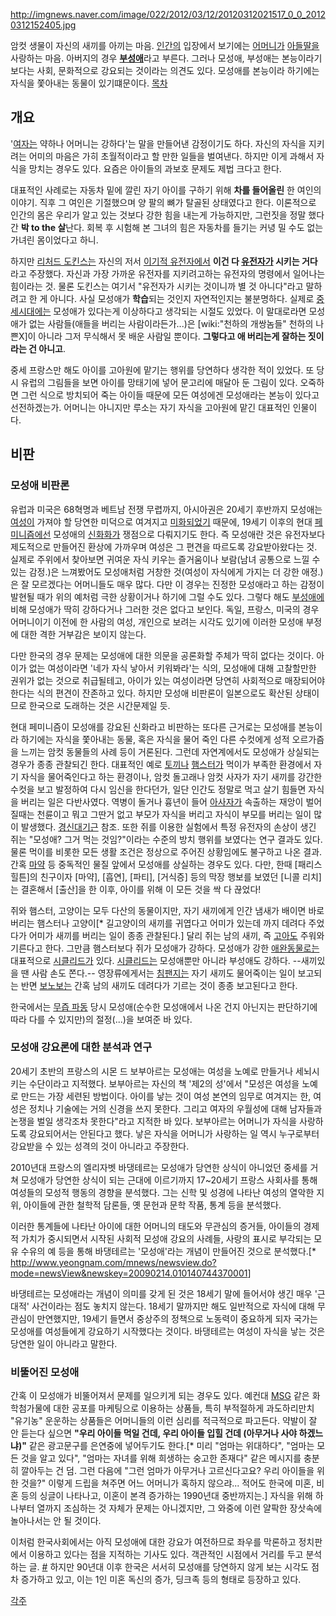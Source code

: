 http://imgnews.naver.com/image/022/2012/03/12/20120312021517_0_0_20120312152405.jpg

암컷 생물이 자신의 새끼를 아끼는 마음. [[인간]]의 입장에서 보기에는 [[어머니]]가 [[아들]][[딸]]을 사랑하는 마음. 
아버지의 경우 '''[[부성애]]'''라고 부른다. 그러나 모성애, 부성애는 본능이라기 보다는 사회, 문화적으로 강요되는 것이라는 의견도 있다. 모성애를 본능이라 하기에는 자식을 쫓아내는 동물이 있기떄문이다.
[[목차]]
== 개요 ==
'[[여자]]는 약하나 어머니는 강하다'는 말을 만들어낸 감정이기도 하다. 자신의 자식을 지키려는 어미의 마음은 가히 초월적이라고 할 만한 일들을 벌여낸다. 하지만 이게 과해서 자식을 망치는 경우도 있다. 요즘은 아이들의 과보호 문제도 제법 크다고 한다.

대표적인 사례로는 자동차 밑에 깔린 자기 아이를 구하기 위해 '''차를 들어올린''' 한 여인의 이야기. 직후 그 여인은 기절했으며 양 팔의 뼈가 탈골된 상태였다고 한다. 이론적으로 인간의 몸은 우리가 알고 있는 것보다 강한 힘을 내는게 가능하지만, 그런짓을 정말 했다간 '''박 to the 살'''난다. 회복 후 시험해 본 그녀의 힘은 자동차를 들기는 커녕 밀 수도 없는 가녀린 몸이었다고 하니.

하지만 [[리처드 도킨스]]는 자신의 저서 [[이기적 유전자]]에서 '''이건 다 [[유전자]]가 시키는 거다'''라고 주장했다. 자신과 가장 가까운 유전자를 지키려고하는 유전자의 명령에서 일어나는 힘이라는 것. 물론 도킨스는 여기서 "유전자가 시키는 것이니까 별 것 아니다"라고 말하려고 한 게 아니다. 사실 모성애가 '''학습'''되는 것인지 자연적인지는 불분명하다. 실제로 [[중세]]시대에는 모성애가 있다는게 이상하다고 생각되는 시절도 있었다. 이 말대로라면 모성애가 없는 사람들(애들을 버리는 사람이라든가...)은 [wiki:"천하의 개쌍놈들" 천하의 나쁜X]이 아니라 그저 무식해서 못 배운 사람일 뿐이다. '''그렇다고 애 버리는게 잘하는 짓이라는 건 아니고'''.
 
중세 프랑스만 해도 아이를 고아원에 맡기는 행위를 당연하다 생각한 적이 있었다. 또 당시 유럽의 그림들을 보면 아이를 망태기에 넣어 문고리에 매달아 둔 그림이 있다. 오죽하면 그런 식으로 방치되어 죽는 아이들 때문에 모든 여성에겐 모성애라는 본능이 있다고 선전하겠는가. 어머니는 아니지만 루소는 자기 자식을 고아원에 맡긴 대표적인 인물이다. 

== 비판 ==
=== 모성애 비판론 ===
유럽과 미국은 68혁명과 베트남 전쟁 무렵까지, 아시아권은 20세기 후반까지 모성애는 [[여성]]이 가져야 할 당연한 미덕으로 여겨지고 [[미화]]되었기 때문에, 19세기 이후의 현대 [[페미니즘]]에선 모성애의 [[신화]]화가 쟁점으로 다뤄지기도 한다. 즉 모성애란 것은 유전자보다 제도적으로 만들어진 환상에 가까우며 여성은 그 편견을 따르도록 강요받아왔다는 것. 실제로 주위에서 찾아보면 귀여운 자식 키우는 즐거움이나 보람(남녀 공통으로 느낄 수 있는 감정.)은 느껴봤어도 모성애처럼 거창한 것(여성이 자식에게 가지는 더 강한 애정.)은 잘 모르겠다는 어머니들도 매우 많다. 다만 이 경우는 진정한 모성애라고 하는 감정이 발현될 때가 위의 예처럼 극한 상황이거나 하기에 그럴 수도 있다. 그렇다 해도 [[부성애]]에 비해 모성애가 딱히 강하다거나 그러한 것은 없다고 보인다. 독일, 프랑스, 미국의 경우 어머니이기 이전에 한 사람의 여성, 개인으로 보려는 시각도 있기에 이러한 모성애 부정에 대한 격한 거부감은 보이지 않는다. 

다만 한국의 경우 문제는 모성애에 대한 의문을 공론화할 주체가 딱히 없다는 것이다. 아이가 없는 여성이라면 '네가 자식 낳아서 키워봐라'는 식의, 모성애에 대해 고찰할만한 권위가 없는 것으로 취급될테고, 아이가 있는 여성이라면 당연히 사회적으로 매장되어야 한다는 식의 편견이 잔존하고 있다. 하지만 모성애 비판론이 일본으로도 확산된 상태이므로 한국으로 도래하는 것은 시간문제일 듯.

현대 페미니즘이 모성애를 강요된 신화라고 비판하는 또다른 근거로는 모성애를 본능이라 하기에는 자식을 쫓아내는 동물, 혹은 자식을 물어 죽인 다른 수컷에게 성적 오르가즘을 느끼는 암컷 동물들의 사례 등이 거론된다. 그런데 자연계에서도 모성애가 상실되는 경우가 종종 관찰되긴 한다. 대표적인 예로 [[토끼]]나 [[햄스터]]가 먹이가 부족한 환경에서 자기 자식을 물어죽인다고 하는 환경이나, 암컷 돌고래나 암컷 사자가 자기 새끼를 강간한 수컷을 보고 발정하여 다시 임신을 한다던가, 일단 인간도 정말로 먹고 살기 힘들면 자식을 버리는 일은 다반사였다. 역병이 돌거나 흉년이 들어 [[아사]]자가 속출하는 재앙이 벌어질때는 천륜이고 뭐고 그딴거 없고 부모가 자식을 버리고 자식이 부모를 버리는 일이 많이 발생했다. [[경신대기근]] 참조. 또한 쥐를 이용한 실험에서 특정 유전자의 손상이 생긴 쥐는 "모성애? 그거 먹는 것임?"이라는 수준의 방치 행위를 보였다는 연구 결과도 있다. 물론 먹이를 비롯한 모든 생활 조건은 정상으로 주어진 상황임에도 불구하고 나온 결과. 간혹 [[마약]] 등 중독적인 물질 앞에서 모성애를 상실하는 경우도 있다. 다만, 한때 [패리스 힐튼]의 친구이자 [마약], [흡연], [파티], [거식증] 등의 막장 행보를 보였던 [니콜 리치]는 결혼해서 [출산]을 한 이후, 아이를 위해 이 모든 것을 싹 다 끊었다! 

쥐와 햄스터, 고양이는 모두 다산의 동물이지만, 자기 새끼에게 인간 냄새가 배이면 바로 버리는 햄스터나 고양이[* 길고양이의 새끼를 귀엽다고 어미가 있는데 까지 데려다 주었다가 어미가 새끼를 버리는 일이 종종 관찰된다.] 달리 쥐는 남의 새끼, 즉 [[고아]]도 주워와 기른다고 한다. 그만큼 햄스터보다 쥐가 모성애가 강하다. 모성애가 강한 [[애완동물]]로는 대표적으로 [[시클리드]]가 있다. [[시클리드]]는 모성애뿐만 아니라 부성애도 강하다. --새끼있을 땐 사람 손도 쫀다.-- 영장류에게서는 [[침팬지]]는 자기 새끼도 물어죽이는 일이 보고되는 반면 [[보노보]]는 간혹 남의 새끼도 데려다가 기르는 것이 종종 보고된다고 한다.

한국에서는 [[무즙 파동]] 당시 모성애(순수한 모성애에서 나온 건지 아닌지는 판단하기에 따라 다를 수 있지만)의 절정(...)을 보여준 바 있다.

=== 모성애 강요론에 대한 분석과 연구 ===
20세기 초반의 프랑스의 시몬 드 보부아르는 모성애는 여성을 노예로 만들거나 세뇌시키는 수단이라고 지적했다. 보부아르는 자신의 책 '제2의 성'에서 "모성은 여성을 노예로 만드는 가장 세련된 방법이다. 아이를 낳는 것이 여성 본연의 임무로 여겨지는 한, 여성은 정치나 기술에는 거의 신경을 쓰지 못한다. 그리고 여자의 우월성에 대해 남자들과 논쟁을 벌일 생각조차 못한다"라고 지적한 바 있다. 보부아르는 어머니가 자식을 사랑하도록 강요되어서는 안된다고 했다. 낳은 자식을 어머니가 사랑하는 일 역시 누구로부터 강요받을 수 있는 성격의 것이 아니라고 주장한다. 

2010년대 프랑스의 엘리자벳 바댕테르는 모성애가 당연한 상식이 아니었던 중세를 거쳐 모성애가 당연한 상식이 되는 근대에 이르기까지 17~20세기 프랑스 사회사를 통해 여성들의 모성적 행동의 경향을 분석했다. 그는 신학 및 성경에 나타난 여성의 열악한 지위, 아이들에 관한 철학적 담론들, 옛 문헌과 문학 작품, 통계 등을 분석했다. 

이러한 통계들에 나타난 아이에 대한 어머니의 태도와 무관심의 증거들, 아이들의 경제적 가치가 중시되면서 시작된 사회적 모성애 강요의 사례들, 사랑의 표시로 부각되는 모유 수유의 예 등을 통해 바댕테르는 '모성애'라는 개념이 만들어진 것으로 분석했다.[* http://www.yeongnam.com/mnews/newsview.do?mode=newsView&newskey=20090214.010140744370001]

바댕테르는 모성애라는 개념이 의미를 갖게 된 것은 18세기 말에 들어서야 생긴 매우 '근대적' 사건이라는 점도 놓치지 않는다. 18세기 말까지만 해도 일반적으로 자식에 대해 무관심이 만연했지만, 19세기 들면서 중상주의 정책으로 노동력이 중요하게 되자 국가는 모성애를 여성들에게 강요하기 시작했다는 것이다. 바댕테르는 여성이 자식을 낳는 것은 당연한 일이 아니라고 말한다.
=== 비뚤어진 모성애 ===
간혹 이 모성애가 비뚤어져서 문제를 일으키게 되는 경우도 있다. 예컨대 [[MSG]] 같은 화학첨가물에 대한 공포를 마케팅으로 이용하는 상품들, 특히 부적절하게 과도하리만치 "유기농" 운운하는 상품들은 어머니들의 이런 심리를 적극적으로 파고든다. 약발이 잘 안 듣는다 싶으면 '''"우리 아이들 먹일 건데, 우리 아이들 입힐 건데 (아무거나 사야 하겠느냐)"''' 같은 광고문구를 은연중에 넣어두기도 한다.[* 미리 "엄마는 위대하다", "엄마는 모든 것을 알고 있다", "엄마는 자녀를 위해 희생하는 숭고한 존재다" 같은 메시지를 충분히 깔아두는 건 덤. 그런 다음에 "그런 엄마가 아무거나 고르신다고요? 우리 아이들을 위한 것을?" 이렇게 드립을 쳐주면 어느 어머니가 혹하지 않으랴... 적어도 한국에 미혼, 비혼 등의 싱글이 나타나고, 이혼이 본격 증가하는 1990년대 중반까지는.] 자식을 위해 하나부터 열까지 조심하는 것 자체가 문제는 아니겠지만, 그 와중에 이런 얄팍한 장삿속에 놀아나서는 안 될 것이다. 

이처럼 한국사회에서는 아직 모성애에 대한 강요가 여전하므로 좌우를 막론하고 정치판에서 이용하고 있다는 점을 지적하는 기사도 있다. 객관적인 시점에서 거리를 두고 분석하는 글. [http://news.kmib.co.kr/article/view.asp?arcid=0922794881&code=11131100&cp=nv #] 하지만 90년대 이후 한국은 서서히 모성애를 당연하지 않게 보는 시각도 점차 증가하고 있고, 이는 1인 미혼 독신의 증가, 딩크족 등의 형태로 등장하고 있다.

[[각주]]
